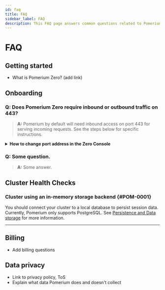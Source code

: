 ```yaml
---
id: faq
title: FAQ
sidebar_label: FAQ
description: This FAQ page answers common questions related to Pomerium Zero.
---
```


# FAQ

## Getting started

- What is Pomerium Zero? (add link)

## Onboarding

### Q: Does Pomerium Zero require inbound or outbound traffic on 443?

> **A:** Pomerium by default will need inbound access on port 443 for serving incoming requests. See the steps below for specific instructions.

<details>
  <summary>
    <b>How to change port address in the Zero Console</b>
  </summary>
  <div>
    <ol>
      <li>Go here</li>
      <li>Do this</li>
      <li>Do that</li>
      <li>Save your changes</li>
    </ol>
  </div>
</details>

### Q: Some question.

> **A:** Some answer.

## Cluster Health Checks

### Cluster using an in-memory storage backend {#POM-0001}

You should connect your cluster to a local database to persist session data. Currently, Pomerium only supports PostgreSQL. See [Persistence and Data storage](/docs/internals/data-storage) for more information.

<hr />

## Billing

- Add billing questions

## Data privacy

- Link to privacy policy, ToS
- Explain what data Pomerium does and doesn't collect
